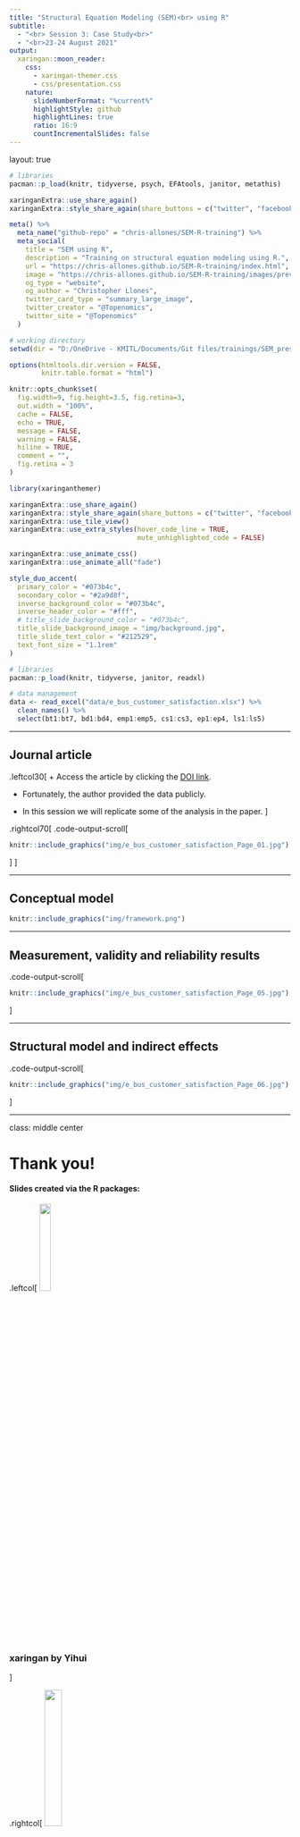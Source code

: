 ```yaml
---
title: "Structural Equation Modeling (SEM)<br> using R"
subtitle: 
  - "<br> Session 3: Case Study<br>"
  - "<br>23-24 August 2021"  
output:
  xaringan::moon_reader:
    css:
      - xaringan-themer.css
      - css/presentation.css
    nature:
      slideNumberFormat: "%current%"
      highlightStyle: github
      highlightLines: true
      ratio: 16:9
      countIncrementalSlides: false
---
```


layout: true

```r
# libraries
pacman::p_load(knitr, tidyverse, psych, EFAtools, janitor, metathis)

xaringanExtra::use_share_again()
xaringanExtra::style_share_again(share_buttons = c("twitter", "facebook", "linkedin"))

meta() %>% 
  meta_name("github-repo" = "chris-allones/SEM-R-training") %>% 
  meta_social(
    title = "SEM using R",
    description = "Training on structural equation modeling using R.",
    url = "https://chris-allones.github.io/SEM-R-training/index.html",
    image = "https://chris-allones.github.io/SEM-R-training/images/preview.png",
    og_type = "website",
    og_author = "Christopher Llones",
    twitter_card_type = "summary_large_image",
    twitter_creator = "@Topenomics",
    twitter_site = "@Topenomics"
  )

```

```r
# working directory
setwd(dir = "D:/OneDrive - KMITL/Documents/Git files/trainings/SEM_presentation/03_case_study")

options(htmltools.dir.version = FALSE,
        knitr.table.format = "html")

knitr::opts_chunk$set(
  fig.width=9, fig.height=3.5, fig.retina=3,
  out.width = "100%",
  cache = FALSE,
  echo = TRUE,
  message = FALSE, 
  warning = FALSE,
  hiline = TRUE,
  comment = "",
  fig.retina = 3
)

```

```r
library(xaringanthemer)

xaringanExtra::use_share_again()
xaringanExtra::style_share_again(share_buttons = c("twitter", "facebook", "linkedin"))
xaringanExtra::use_tile_view()
xaringanExtra::use_extra_styles(hover_code_line = TRUE,
                                mute_unhighlighted_code = FALSE)

xaringanExtra::use_animate_css()
xaringanExtra::use_animate_all("fade")

style_duo_accent(
  primary_color = "#073b4c",
  secondary_color = "#2a9d8f",
  inverse_background_color = "#073b4c",
  inverse_header_color = "#fff",
  # title_slide_background_color = "#073b4c",
  title_slide_background_image = "img/background.jpg",
  title_slide_text_color = "#212529",
  text_font_size = "1.1rem"
)


```

```r
# libraries
pacman::p_load(knitr, tidyverse, janitor, readxl)

# data management
data <- read_excel("data/e_bus_customer_satisfaction.xlsx") %>% 
  clean_names() %>% 
  select(bt1:bt7, bd1:bd4, emp1:emp5, cs1:cs3, ep1:ep4, ls1:ls5)

```

---

## Journal article

.leftcol30[
+ Access the article by clicking the [DOI link](https://doi.org/10.1016/j.tbs.2020.03.003).

+ Fortunately, the author provided the data publicly.

+ In this session we will replicate some of the analysis in the paper.
]

.rightcol70[
.code-output-scroll[
```r
knitr::include_graphics("img/e_bus_customer_satisfaction_Page_01.jpg")
```
]
]

---

## Conceptual model

```r
knitr::include_graphics("img/framework.png")
```


---

## Measurement, validity and  reliability results

.code-output-scroll[
```r
knitr::include_graphics("img/e_bus_customer_satisfaction_Page_05.jpg")
```
]


---

## Structural model and indirect effects

.code-output-scroll[
```r
knitr::include_graphics("img/e_bus_customer_satisfaction_Page_06.jpg")
```
]

---
class: middle center

# Thank you!

#### Slides created via the R packages:

.leftcol[
<img src="img/xaringan.png" style="display:inline-block; margin: 0" width=20%/> 

### xaringan by Yihui
]

.rightcol[
<img src="img/xaringanthemer.png" style="display:inline-block; margin: 0" width=25%/> 

### xaringanthemer and xaringanExtra by Garrick
]














